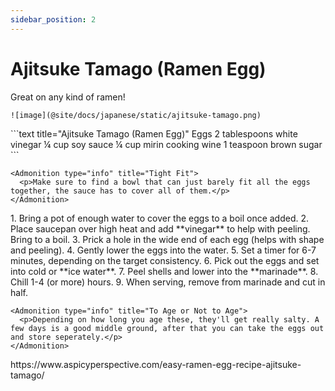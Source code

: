 ```yaml
---
sidebar_position: 2
---
```



# Ajitsuke Tamago (Ramen Egg)

<Tabs>
  <TabItem value="photos" label="Photos" default>
    Great on any kind of ramen!
    
    ![image](@site/docs/japanese/static/ajitsuke-tamago.png)
  </TabItem>

  <TabItem value="ingredients" label="Ingredients">
    ```text title="Ajitsuke Tamago (Ramen Egg)"
    Eggs
    2 tablespoons white vinegar
    ¼ cup soy sauce
    ¼ cup mirin cooking wine
    1 teaspoon brown sugar
    ```

    <Admonition type="info" title="Tight Fit">
      <p>Make sure to find a bowl that can just barely fit all the eggs together, the sauce has to cover all of them.</p>
    </Admonition>
  </TabItem>

  <TabItem value="instructions" label="Instructions">
    1. Bring a pot of enough water to cover the eggs to a boil once added.
    2. Place saucepan over high heat and add **vinegar** to help with peeling. Bring to a boil.
    3. Prick a hole in the wide end of each egg (helps with shape and peeling).
    4. Gently lower the eggs into the water.
    5. Set a timer for 6-7 minutes, depending on the target consistency.
    6. Pick out the eggs and set into cold or **ice water**.
    7. Peel shells and lower into the **marinade**. 
    8. Chill 1-4 (or more) hours.
    9. When serving, remove from marinade and cut in half.

    <Admonition type="info" title="To Age or Not to Age">
      <p>Depending on how long you age these, they'll get really salty. A few days is a good middle ground, after that you can take the eggs out and store seperately.</p>
    </Admonition>
  </TabItem>

  <TabItem value="references" label="References">
    https://www.aspicyperspective.com/easy-ramen-egg-recipe-ajitsuke-tamago/
  </TabItem>
</Tabs>

